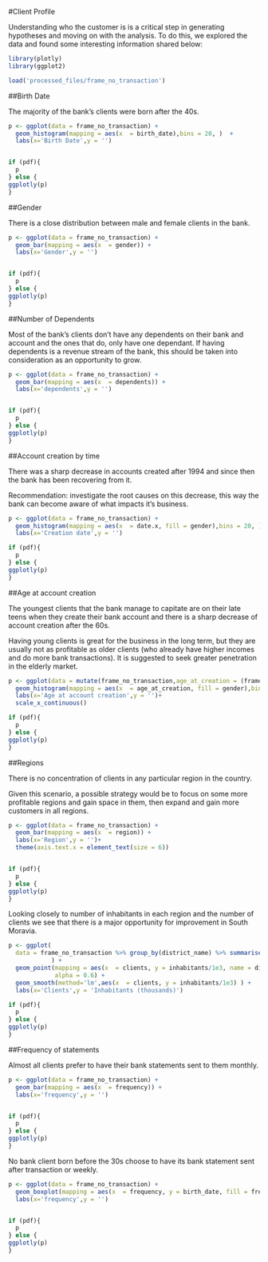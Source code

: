 #Client Profile

Understanding who the customer is is a critical step in generating hypotheses and moving on with the analysis. To do this, we explored the data and found some interesting information shared below:

```r

library(plotly)
library(ggplot2)

load('processed_files/frame_no_transaction')

```

##Birth Date

The majority of the bank's clients were born after the 40s.
```r


p <- ggplot(data = frame_no_transaction) +
  geom_histogram(mapping = aes(x  = birth_date),bins = 20, )  +
  labs(x='Birth Date',y = '')


if (pdf){
  p
} else {
ggplotly(p)
}

```

##Gender

There is a close distribution between male and female clients in the bank.
```r

p <- ggplot(data = frame_no_transaction) +
  geom_bar(mapping = aes(x  = gender)) +
  labs(x='Gender',y = '')


if (pdf){
  p
} else {
ggplotly(p)
}
```

##Number of Dependents

Most of the bank's clients don't have any dependents on their bank and account and the ones that do, only have one dependant. If having dependents is a revenue stream of the bank, this should be taken into consideration as an opportunity to grow.

```r

p <- ggplot(data = frame_no_transaction) +
  geom_bar(mapping = aes(x  = dependents)) +
  labs(x='dependents',y = '')


if (pdf){
  p
} else {
ggplotly(p)
}
```

##Account creation by time

There was a sharp decrease in accounts created after 1994 and since then the bank has been recovering from it.

Recommendation: investigate the root causes on this decrease, this way the bank can become aware of what impacts it's business. 

```r


p <- ggplot(data = frame_no_transaction) +
  geom_histogram(mapping = aes(x  = date.x, fill = gender),bins = 20, )  +
  labs(x='Creation date',y = '')

if (pdf){
  p
} else {
ggplotly(p)
}


```

##Age at account creation

The youngest clients that the bank manage to capitate are on their late teens when they create their bank account and there is a sharp decrease of account creation after the 60s.

Having young clients is great for the business in the long term, but they are usually not as profitable as older clients (who already have higher incomes and do more bank transactions). It is suggested to seek greater penetration in the elderly market.


```r

p <- ggplot(data = mutate(frame_no_transaction,age_at_creation = (frame_no_transaction$date.x - frame_no_transaction$birth_date) / 365)) +
  geom_histogram(mapping = aes(x  = age_at_creation, fill = gender),bins = 10 )  +
  labs(x='Age at account creation',y = '')+
  scale_x_continuous()

if (pdf){
  p
} else {
ggplotly(p)
}


```

##Regions

There is no concentration of clients in any particular region in the country.

Given this scenario, a possible strategy would be to focus on some more profitable regions and gain space in them, then expand and gain more customers in all regions.

```r

p <- ggplot(data = frame_no_transaction) +
  geom_bar(mapping = aes(x  = region)) +
  labs(x='Region',y = '')+
  theme(axis.text.x = element_text(size = 6))


if (pdf){
  p
} else {
ggplotly(p)
}
```

Looking closely to number of inhabitants in each region and the number of clients we see that there is a major opportunity for improvement in South Moravia.

```r

p <- ggplot(
  data = frame_no_transaction %>% group_by(district_name) %>% summarise(clients = n(), inhabitants = mean(inhabitants), ratio_urban = mean(`ratio of urban inhabitants`), region = first(region)) %>% dplyr::filter(district_name !='Hl.m. Praha')
            ) +
  geom_point(mapping = aes(x  = clients, y = inhabitants/1e3, name = district_name, size = ratio_urban, color = region ),
             alpha = 0.6) + 
  geom_smooth(method='lm',aes(x  = clients, y = inhabitants/1e3) ) +
  labs(x='Clients',y = 'Inhabitants (thousands)')

if (pdf){
  p
} else {
ggplotly(p)
}
```





##Frequency of statements

Almost all clients prefer to have their bank statements sent to them monthly. 

```r

p <- ggplot(data = frame_no_transaction) +
  geom_bar(mapping = aes(x  = frequency)) +
  labs(x='frequency',y = '')


if (pdf){
  p
} else {
ggplotly(p)
}

```

No bank client born before the 30s choose to have its bank statement sent after transaction or weekly.

```r

p <- ggplot(data = frame_no_transaction) +
  geom_boxplot(mapping = aes(x  = frequency, y = birth_date, fill = frequency)) +
  labs(x='frequency',y = '')


if (pdf){
  p
} else {
ggplotly(p)
}

```












